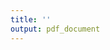 ```yaml
---
title: ''
output: pdf_document
---
```


\thispagestyle{empty}
\vspace*{22cm}
\hspace{8cm}{\begin{minipage}{8.5cm}{
Há mais coisas entre o céu e a terra, Horácio, do que sonha a nossa vã filosofia.\\
(Shakespeare, 1604, p.16)}
\end{minipage}}